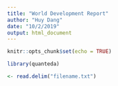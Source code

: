 ```yaml
---
title: "World Development Report"
author: "Huy Dang"
date: "10/2/2019"
output: html_document
---
```


```r
knitr::opts_chunk$set(echo = TRUE)
```

```r
library(quanteda)
```

```r
<- read.delim("filename.txt")
```

